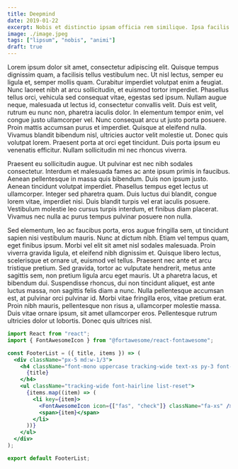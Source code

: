 ```yaml
---
title: Deepmind
date: 2019-01-22
excerpt: Nobis et distinctio ipsam officia rem similique. Ipsa facilis doloremque quos culpa similique quidem autem. Expedita doloribus.
image: ./image.jpeg
tags: ["lipsum", "nobis", "animi"]
draft: true
---
```


Lorem ipsum dolor sit amet, consectetur adipiscing elit. Quisque tempus dignissim quam, a facilisis tellus vestibulum nec. Ut nisl lectus, semper eu ligula et, semper mollis quam. Curabitur imperdiet volutpat enim a feugiat. Nunc laoreet nibh at arcu sollicitudin, et euismod tortor imperdiet. Phasellus tellus orci, vehicula sed consequat vitae, egestas sed ipsum. Nullam augue neque, malesuada ut lectus id, consectetur convallis velit. Duis est velit, rutrum eu nunc non, pharetra iaculis dolor. In elementum tempor enim, vel congue justo ullamcorper vel. Nunc consequat arcu ut justo porta posuere. Proin mattis accumsan purus et imperdiet. Quisque at eleifend nulla. Vivamus blandit bibendum nisl, ultricies auctor velit molestie ut. Donec quis volutpat lorem. Praesent porta at orci eget tincidunt. Duis porta ipsum eu venenatis efficitur. Nullam sollicitudin mi nec rhoncus viverra.

Praesent eu sollicitudin augue. Ut pulvinar est nec nibh sodales consectetur. Interdum et malesuada fames ac ante ipsum primis in faucibus. Aenean pellentesque in massa quis bibendum. Duis non ipsum justo. Aenean tincidunt volutpat imperdiet. Phasellus tempus eget lectus ut ullamcorper. Integer sed pharetra quam. Duis luctus dui blandit, congue lorem vitae, imperdiet nisi. Duis blandit turpis vel erat iaculis posuere. Vestibulum molestie leo cursus turpis interdum, et finibus diam placerat. Vivamus nec nulla ac purus tempus pulvinar posuere non nulla.

Sed elementum, leo ac faucibus porta, eros augue fringilla sem, ut tincidunt sapien nisi vestibulum mauris. Nunc at dictum nibh. Etiam vel tempus quam, eget finibus ipsum. Morbi vel elit sit amet nisl sodales malesuada. Proin viverra gravida ligula, et eleifend nibh dignissim et. Quisque libero lectus, scelerisque et ornare ut, euismod vel tellus. Praesent nec ante et arcu tristique pretium. Sed gravida, tortor ac vulputate hendrerit, metus ante sagittis sem, non pretium ligula arcu eget mauris. Ut a pharetra lacus, et bibendum dui. Suspendisse rhoncus, dui non tincidunt aliquet, est ante luctus massa, non sagittis felis diam a nunc. Nulla pellentesque accumsan est, at pulvinar orci pulvinar id. Morbi vitae fringilla eros, vitae pretium erat. Proin nibh mauris, pellentesque non risus a, ullamcorper molestie massa. Duis vitae ornare ipsum, sit amet ullamcorper eros. Pellentesque rutrum ultricies dolor ut lobortis. Donec quis ultrices nisl.

```jsx
import React from "react";
import { FontAwesomeIcon } from "@fortawesome/react-fontawesome";

const FooterList = ({ title, items }) => (
  <div className="px-5 md:w-1/3">
    <h4 className="font-mono uppercase tracking-wide text-xs py-3 font-hairline font-bold text-grey-600">
      {title}
    </h4>
    <ul className="tracking-wide font-hairline list-reset">
      {items.map((item) => (
        <li key={item}>
          <FontAwesomeIcon icon={["fas", "check"]} className="fa-xs" />
          <span>{item}</span>
        </li>
      ))}
    </ul>
  </div>
);

export default FooterList;
```
